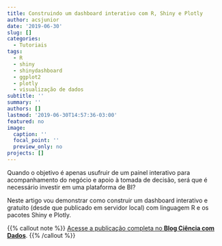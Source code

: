 ```yaml
---
title: Construindo um dashboard interativo com R, Shiny e Plotly
author: acsjunior
date: '2019-06-30'
slug: []
categories:
  - Tutoriais
tags:
  - R
  - shiny
  - shinydashboard
  - ggplot2
  - plotly
  - visualização de dados
subtitle: ''
summary: ''
authors: []
lastmod: '2019-06-30T14:57:36-03:00'
featured: no
image:
  caption: ''
  focal_point: ''
  preview_only: no
projects: []
---
```


Quando o objetivo é apenas usufruir de um painel interativo para acompanhamento do negócio e apoio à tomada de decisão, será que é necessário investir em uma plataforma de BI?

Neste artigo vou demonstrar como construir um dashboard interativo e gratuito (desde que publicado em servidor local) com linguagem R e os pacotes Shiny e Plotly.

{{% callout note %}}
[Acesse a publicação completa no **Blog Ciência com Dados**](https://cienciacomdados.com.br/blog/2019-06-30-construindo-um-dashboard-interativo-com-r-shiny-e-plotly/).
{{% /callout %}}


